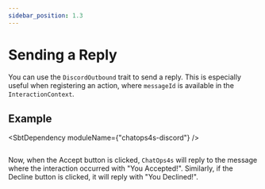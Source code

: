 ```yaml
---
sidebar_position: 1.3
---
```



# Sending a Reply

You can use the `DiscordOutbound` trait to send a reply. This is especially useful when registering an action, where `messageId` is available in the `InteractionContext`.

## Example

<SbtDependency moduleName={"chatops4s-discord"} />

```scala file=./main/scala/discord/docs/SendingAReply.scala start=start_doc end=end_doc
```

Now, when the Accept button is clicked, `ChatOps4s` will reply to the message where the interaction occurred with "You Accepted!". Similarly, if the Decline button is clicked, it will reply with "You Declined!".
